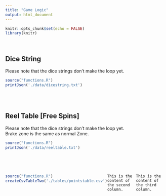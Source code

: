 ---
title: "Game Logic"
output: html_document
---
```{r setup, include=FALSE}
knitr::opts_chunk$set(echo = FALSE)
library(knitr)
```
</br>

## Dice String

<aside class="alert alert-info">
Please note that the dice strings don't make the loop yet.
</aside>

```{r echo=FALSE, results='asis'}
source("functions.R")
printJson('./data/dicestring.txt')
```
</br></br>

## Reel Table [Free Spins]

<aside class="alert alert-info">
Please note that the dice strings don't make the loop yet.<br>
Brake zone is the same as normal Zone.
</aside>

```{r echo=FALSE, results='asis'}
source("functions.R")
printJson('./data/reeltable.txt')
```
</br></br>

<div style="display: flex; justify-content: space-between;">
  <div style="flex: 1;">
``` {r echo=FALSE, result='asis'}
source("functions.R")
createCsvTableTwo('./tables/pointstable.csv')
```
  </div>
  <div style="flex: 1;">
    This is the content of the second column.
  </div>
  <div style="flex: 1;">
    This is the content of the third column.
  </div>
</div>
